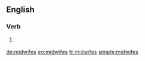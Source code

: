 ==English==

===Verb===
{{head|en|verb form}}

# {{lb|en|rare}} {{en-third-person singular of|midwife}}

[[de:midwifes]]
[[eo:midwifes]]
[[fr:midwifes]]
[[simple:midwifes]]
